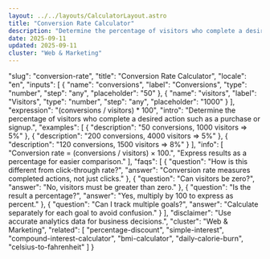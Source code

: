 ```yaml
---
layout: ../../layouts/CalculatorLayout.astro
title: "Conversion Rate Calculator"
description: "Determine the percentage of visitors who complete a desired action such as a purchase or signup."
date: 2025-09-11
updated: 2025-09-11
cluster: "Web & Marketing"
---
```


  "slug": "conversion-rate",
  "title": "Conversion Rate Calculator",
  "locale": "en",
  "inputs": [
    {
      "name": "conversions",
      "label": "Conversions",
      "type": "number",
      "step": "any",
      "placeholder": "50"
    },
    {
      "name": "visitors",
      "label": "Visitors",
      "type": "number",
      "step": "any",
      "placeholder": "1000"
    }
  ],
  "expression": "(conversions / visitors) * 100",
  "intro": "Determine the percentage of visitors who complete a desired action such as a purchase or signup.",
  "examples": [
    {
      "description": "50 conversions, 1000 visitors ⇒ 5%"
    },
    {
      "description": "200 conversions, 4000 visitors ⇒ 5%"
    },
    {
      "description": "120 conversions, 1500 visitors ⇒ 8%"
    }
  ],
  "info": [
    "Conversion rate = (conversions / visitors) × 100.",
    "Express results as a percentage for easier comparison."
  ],
  "faqs": [
    {
      "question": "How is this different from click-through rate?",
      "answer": "Conversion rate measures completed actions, not just clicks."
    },
    {
      "question": "Can visitors be zero?",
      "answer": "No, visitors must be greater than zero."
    },
    {
      "question": "Is the result a percentage?",
      "answer": "Yes, multiply by 100 to express as percent."
    },
    {
      "question": "Can I track multiple goals?",
      "answer": "Calculate separately for each goal to avoid confusion."
    }
  ],
  "disclaimer": "Use accurate analytics data for business decisions.",
  "cluster": "Web & Marketing",
  "related": [
    "percentage-discount",
    "simple-interest",
    "compound-interest-calculator",
    "bmi-calculator",
    "daily-calorie-burn",
    "celsius-to-fahrenheit"
  ]
}

<Calculator schema={schema} />
